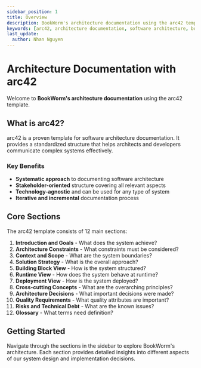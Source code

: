```yaml
---
sidebar_position: 1
title: Overview
description: BookWorm's architecture documentation using the arc42 template for comprehensive system design and implementation guidelines
keywords: [arc42, architecture documentation, software architecture, bookworm, system design, documentation template]
last_update:
  author: Nhan Nguyen
---
```


# Architecture Documentation with arc42

Welcome to **BookWorm's architecture documentation** using the arc42 template.

## What is arc42?

arc42 is a proven template for software architecture documentation. It provides a standardized structure that helps architects and developers communicate complex systems effectively.

### Key Benefits

- **Systematic approach** to documenting software architecture
- **Stakeholder-oriented** structure covering all relevant aspects
- **Technology-agnostic** and can be used for any type of system
- **Iterative and incremental** documentation process

## Core Sections

The arc42 template consists of 12 main sections:

1. **Introduction and Goals** - What does the system achieve?
2. **Architecture Constraints** - What constraints must be considered?
3. **Context and Scope** - What are the system boundaries?
4. **Solution Strategy** - What is the overall approach?
5. **Building Block View** - How is the system structured?
6. **Runtime View** - How does the system behave at runtime?
7. **Deployment View** - How is the system deployed?
8. **Cross-cutting Concepts** - What are the overarching principles?
9. **Architecture Decisions** - What important decisions were made?
10. **Quality Requirements** - What quality attributes are important?
11. **Risks and Technical Debt** - What are the known issues?
12. **Glossary** - What terms need definition?

## Getting Started

Navigate through the sections in the sidebar to explore BookWorm's architecture. Each section provides detailed insights into different aspects of our system design and implementation decisions.
